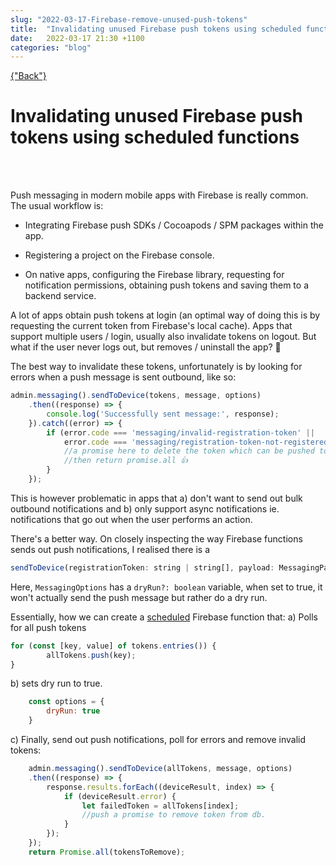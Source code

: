 ```yaml
---
slug: "2022-03-17-Firebase-remove-unused-push-tokens"
title:  "Invalidating unused Firebase push tokens using scheduled functions"
date:   2022-03-17 21:30 +1100
categories: "blog"
---
```


<div className="blogpage">
    <a href={"/blog"} smooth duration={1000}>
    {"Back"}
    </a>
</div>

<div className="blogText">

# Invalidating unused Firebase push tokens using scheduled functions

<br/>
<br/>

Push messaging in modern mobile apps with Firebase is really common. The usual workflow is:

- Integrating Firebase push SDKs / Cocoapods / SPM packages within the app.

- Registering a project on the Firebase console.

- On native apps, configuring the Firebase library, requesting for notification permissions, obtaining push tokens and saving them to a backend service.


A lot of apps obtain push tokens at login (an optimal way of doing this is by requesting the current token from Firebase's local cache). Apps that support multiple users / login, usually also invalidate tokens on logout. 
But what if the user never logs out, but removes / uninstall the app? 🤔

The best way to invalidate these tokens, unfortunately is by looking for errors when a push message is sent outbound, like so:

```js
admin.messaging().sendToDevice(tokens, message, options)
    .then((response) => {
        console.log('Successfully sent message:', response);
    }).catch((error) => {
        if (error.code === 'messaging/invalid-registration-token' ||
            error.code === 'messaging/registration-token-not-registered') {
            //a promise here to delete the token which can be pushed to an array,
            //then return promise.all 👍
        }
    });
```

This is however problematic in apps that a) don't want to send out bulk outbound notifications and b) only support async notifications ie. notifications that go out when the 
user performs an action.


There's a better way. On closely inspecting the way Firebase functions sends out push notifications, I realised there is a 


```js
sendToDevice(registrationToken: string | string[], payload: MessagingPayload, options?: MessagingOptions): Promise<MessagingDevicesResponse>;
```

Here, `MessagingOptions` has a `dryRun?: boolean` variable, when set to true, it won't actually send the push message but rather do a dry run.


Essentially, how we can create a [scheduled](https://firebase.google.com/docs/functions/schedule-functions) Firebase function that:
a) Polls for all push tokens

```js
for (const [key, value] of tokens.entries()) {
        allTokens.push(key);
}
```

b) sets dry run to true.

```js
    const options = {
        dryRun: true
    }

```

c)  Finally, send out push notifications, poll for errors and remove invalid tokens:

```js
    admin.messaging().sendToDevice(allTokens, message, options)
    .then((response) => {
        response.results.forEach((deviceResult, index) => {
            if (deviceResult.error) {
                let failedToken = allTokens[index];
                //push a promise to remove token from db.
            }
        });
    });
    return Promise.all(tokensToRemove);

```


</div>